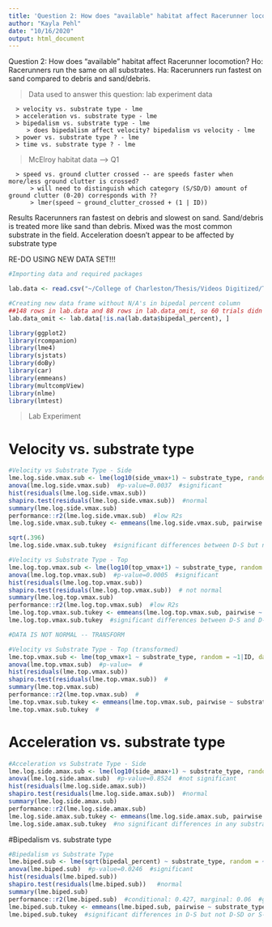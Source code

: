 ```yaml
---
title: 'Question 2: How does "available" habitat affect Racerunner locomotion?'
author: "Kayla Pehl"
date: "10/16/2020"
output: html_document
---
```


Question 2: How does "available" habitat affect Racerunner locomotion?
 Ho: Racerunners run the same on all substrates.
 Ha: Racerunners run fastest on sand compared to debris and sand/debris.

> Data used to answer this question:
   > lab experiment data
      > velocity vs. substrate type - lme
      > acceleration vs. substrate type - lme
      > bipedalism vs. substrate type - lme
         > does bipedalism affect velocity? bipedalism vs velocity - lme
      > power vs. substrate type ? - lme
      > time vs. substrate type ? - lme
   > McElroy habitat data --> Q1
      > speed vs. ground clutter crossed -- are speeds faster when more/less ground clutter is crossed?
          > will need to distinguish which category (S/SD/D) amount of ground clutter (0-20) corresponds with ??
          > lmer(speed ~ ground_clutter_crossed + (1 | ID))      

Results
   Racerunners ran fastest on debris and slowest on sand. Sand/debris is treated more like sand than debris.
   Mixed was the most common substrate in the field.
   Acceleration doesn't appear to be affected by substrate type


RE-DO USING NEW DATA SET!!!

```r
#Importing data and required packages

lab.data <- read.csv("~/College of Charleston/Thesis/Videos Digitized/Thesis_videos_digitized_condensed_final_10.15.20_removed_non-standstill_starts+NAs+negatives.csv")

#Creating new data frame without N/A's in bipedal percent column    
##148 rows in lab.data and 88 rows in lab.data_omit, so 60 trials didn't contain bipedalism but 88 did 
lab.data_omit <- lab.data[!is.na(lab.data$bipedal_percent), ]

library(ggplot2)
library(rcompanion)
library(lme4)
library(sjstats)
library(doBy)
library(car)
library(emmeans)
library(multcompView)
library(nlme)
library(lmtest)
```


> Lab Experiment

# Velocity vs. substrate type

```r
#Velocity vs Substrate Type - Side
lme.log.side.vmax.sub <- lme(log10(side_vmax+1) ~ substrate_type, random = ~1|ID, data = lab.data)
anova(lme.log.side.vmax.sub)  #p-value=0.0037  #significant
hist(residuals(lme.log.side.vmax.sub))
shapiro.test(residuals(lme.log.side.vmax.sub))  #normal
summary(lme.log.side.vmax.sub)
performance::r2(lme.log.side.vmax.sub)  #low R2s
lme.log.side.vmax.sub.tukey <- emmeans(lme.log.side.vmax.sub, pairwise ~ substrate_type, adjust="tukey", data=lab.data)

sqrt(.396)
lme.log.side.vmax.sub.tukey  #significant differences between D-S but none of the others
```

```r
#Velocity vs Substrate Type - Top
lme.log.top.vmax.sub <- lme(log10(top_vmax+1) ~ substrate_type, random = ~1|ID, data = lab.data)
anova(lme.log.top.vmax.sub)  #p-value=0.0005  #significant
hist(residuals(lme.log.top.vmax.sub))
shapiro.test(residuals(lme.log.top.vmax.sub))  # not normal
summary(lme.log.top.vmax.sub)
performance::r2(lme.log.top.vmax.sub)  #low R2s
lme.log.top.vmax.sub.tukey <- emmeans(lme.log.top.vmax.sub, pairwise ~ substrate_type, adjust="tukey", data=lab.data)
lme.log.top.vmax.sub.tukey  #significant differences between D-S and D-SD but not S-SD

#DATA IS NOT NORMAL -- TRANSFORM
```

```r
#Velocity vs Substrate Type - Top (transformed)
lme.top.vmax.sub <- lme(top_vmax+1 ~ substrate_type, random = ~1|ID, data = lab.data)
anova(lme.top.vmax.sub)  #p-value=  #
hist(residuals(lme.top.vmax.sub))
shapiro.test(residuals(lme.top.vmax.sub))  # 
summary(lme.top.vmax.sub)
performance::r2(lme.top.vmax.sub)  #
lme.top.vmax.sub.tukey <- emmeans(lme.top.vmax.sub, pairwise ~ substrate_type, adjust="tukey", data=lab.data)
lme.top.vmax.sub.tukey  #
```


# Acceleration vs. substrate type

```r
#Acceleration vs Substrate Type - Side
lme.log.side.amax.sub <- lme(log10(side_amax+1) ~ substrate_type, random = ~1|ID, data = lab.data)
anova(lme.log.side.amax.sub)  #p-value=0.8524  #not significant
hist(residuals(lme.log.side.amax.sub))
shapiro.test(residuals(lme.log.side.amax.sub))  #normal
summary(lme.log.side.amax.sub)
performance::r2(lme.log.side.amax.sub)
lme.log.side.amax.sub.tukey <- emmeans(lme.log.side.amax.sub, pairwise ~ substrate_type, adjust="tukey", data=lab.data)
lme.log.side.amax.sub.tukey  #no significant differences in any substrate's acceleration
```


#Bipedalism vs. substrate type

```r
#Bipedalism vs Substrate Type
lme.biped.sub <- lme(sqrt(bipedal_percent) ~ substrate_type, random = ~1|ID, data = lab.data_omit)
anova(lme.biped.sub)  #p-value=0.0246  #significant
hist(residuals(lme.biped.sub))  
shapiro.test(residuals(lme.biped.sub))   #normal
summary(lme.biped.sub)
performance::r2(lme.biped.sub)  #conditional: 0.427, marginal: 0.06  #good!
lme.biped.sub.tukey <- emmeans(lme.biped.sub, pairwise ~ substrate_type, adjust="tukey", data=lab.data_omit)
lme.biped.sub.tukey  #significant differences in D-S but not D-SD or S-SD
```



